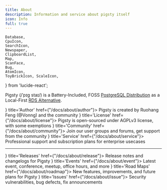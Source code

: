 ```yaml
---
title: About
description: Information and service about pigsty itself
icon: Info
full: true
---
```



    Database,
    CpuIcon,
    SearchIcon,
    Newspaper,
    ClipboardList,
    Map,
    ScanFace,
    Bug,
    AtomIcon,
    ToyBrickIcon, ScaleIcon,
} from 'lucide-react';


<span className="text-black font-black">Pigsty</span> <span className="text-fd-muted-foreground text-sm">(/ˈpɪɡ staɪ/)</span>
is a Battery-Included, FOSS <a href="/docs/intro/distro"><span className="text-sky-700 font-black">PostgreSQL Distribution</span></a>
as a Local-First <a href="/docs/intro/rds"><span className="text-amber-600 font-black">RDS Alternative</span></a>.

<Cards>
    <Card icon={<ScanFace className="text-sky-700" />} title='Author' href={"/docs/about/author"}>
        Pigsty is created by Ruohang Feng (@Vonng) and the community
    </Card>
    <Card icon={<ScaleIcon className="text-red-600" />} title='License' href={"/docs/about/license"}>
        Pigsty is open-sourced under AGPLv3 license, with some exemptions
    </Card>
    <Card icon={<SearchIcon className={"text-green-400"} />} title='Community' href={"/docs/about/community"}>
        Join our user groups and forums, get support from the community
    </Card>
    <Card icon={<ToyBrickIcon className={"text-orange-500"} />} title='Service' href={"/docs/about/service"}>
        Professional support and subscription plans for enterprise usecases
    </Card>
</Cards>


--------

<Cards>
    <Card icon={<ClipboardList className="text-sky-700" />} title='Releases' href={"/docs/about/release"}>
        Release notes and changelogs for Pigsty
    </Card>
    <Card icon={<Newspaper className="text-green-600" />} title='Events' href={"/docs/about/event"}>
        Latest event, conference, meetup, office hours, and more
    </Card>
    <Card icon={<Map className="text-amber-500" />} title='Road Maps' href={"/docs/about/roadmap"}>
        New features, improvements, and future plans for Pigsty
    </Card>
    <Card icon={<Bug className={"text-red-700"} />} title='Issues' href={"/docs/about/issue"}>
        Security vulnerabilities, bug defects, fix announcements
    </Card>

</Cards>
